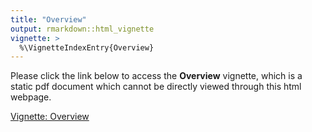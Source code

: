 ```yaml
---
title: "Overview"
output: rmarkdown::html_vignette
vignette: >
  %\VignetteIndexEntry{Overview}
---
```


Please click the link below to access the **Overview** vignette, which is a static pdf document which cannot be directly viewed through this html webpage.

<!--- <iframe src="overview_vignette.pdf"/> -->

[Vignette: Overview](overview_vignette.pdf){target="_blank"}

